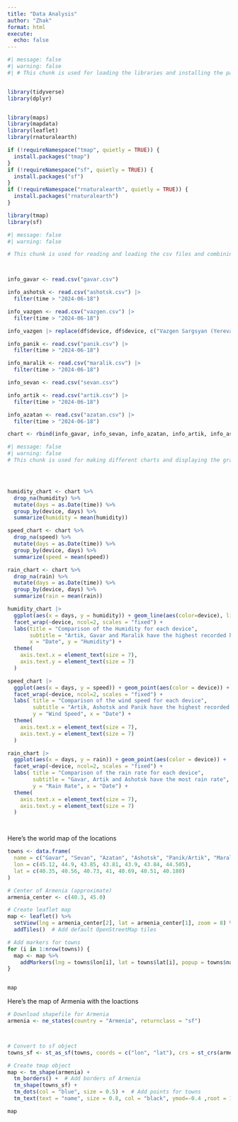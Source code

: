 ```yaml
---
title: "Data Analysis"
author: "Zhak"
format: html
execute: 
  echo: false
---
```


```r
#| message: false
#| warning: false
#| # This chunk is used for loading the libraries and installing the packages if necessary


library(tidyverse)
library(dplyr)


library(maps)
library(mapdata)
library(leaflet)
library(rnaturalearth)

if (!requireNamespace("tmap", quietly = TRUE)) {
  install.packages("tmap")
}
if (!requireNamespace("sf", quietly = TRUE)) {
  install.packages("sf")
}
if (!requireNamespace("rnaturalearth", quietly = TRUE)) {
  install.packages("rnaturalearth")
}

library(tmap)
library(sf)
```


```r
#| message: false
#| warning: false

# This chunk is used for reading and loading the csv files and combining them into one dataset



info_gavar <- read.csv("gavar.csv") 

info_ashotsk <- read.csv("ashotsk.csv") |>
  filter(time > "2024-06-18")

info_vazgen <- read.csv("vazgen.csv") |>
  filter(time > "2024-06-18")

info_vazgen |> replace(df$device, df$device, c("Vazgen Sargsyan (Yerevan)"))

info_panik <- read.csv("panik.csv") |>
  filter(time > "2024-06-18")

info_maralik <- read.csv("maralik.csv") |>
  filter(time > "2024-06-18")

info_sevan <- read.csv("sevan.csv") 

info_artik <- read.csv("artik.csv") |>
  filter(time > "2024-06-18")

info_azatan <- read.csv("azatan.csv") |>
  filter(time > "2024-06-18")

chart <- rbind(info_gavar, info_sevan, info_azatan, info_artik, info_ashotsk, info_panik, info_maralik, info_vazgen) 
```



```r
#| message: false
#| warning: false
# This chunk is used for making different charts and displaying the graph of each




humidity_chart <- chart %>%
  drop_na(humidity) %>%
  mutate(days = as.Date(time)) %>%
  group_by(device, days) %>%
  summarize(humidity = mean(humidity))

speed_chart <- chart %>%
  drop_na(speed) %>%
  mutate(days = as.Date(time)) %>%
  group_by(device, days) %>%
  summarize(speed = mean(speed))

rain_chart <- chart %>%
  drop_na(rain) %>%
  mutate(days = as.Date(time)) %>%
  group_by(device, days) %>%
  summarize(rain = mean(rain))

humidity_chart |> 
  ggplot(aes(x = days, y = humidity)) + geom_line(aes(color=device), linewidth = 0.8, alpha = 0.5) + geom_point(aes(color = device)) +
  facet_wrap(~device, ncol=2, scales = "fixed") + 
  labs(title = "Comparison of the Humidity for each device",
       subtitle = "Artik, Gavar and Maralik have the highest recorded humidity",
       x = "Date", y = "Humidity") + 
  theme(
    axis.text.x = element_text(size = 7),
    axis.text.y = element_text(size = 7)
  )

speed_chart |> 
  ggplot(aes(x = days, y = speed)) + geom_point(aes(color = device)) +
  facet_wrap(~device, ncol=2, scales = "fixed") + 
  labs( title = "Comparison of the wind speed for each device",
        subtitle = "Artik, Ashotsk and Panik have the highest recorded wind speeds",
        y = "Wind Speed", x = "Date") + 
  theme(
    axis.text.x = element_text(size = 7),
    axis.text.y = element_text(size = 7)
  )

rain_chart |> 
  ggplot(aes(x = days, y = rain)) + geom_point(aes(color = device)) +
  facet_wrap(~device, ncol=2, scales = "fixed") + 
  labs( title = "Comparison of the rain rate for each device",
        subtitle = "Gavar, Artik and Ashotsk have the most rain rate",
        y = "Rain Rate", x = "Date") + 
  theme(
    axis.text.x = element_text(size = 7),
    axis.text.y = element_text(size = 7)
  )




```

Here's the world map of the locations

```r


towns <- data.frame(
  name = c("Gavar", "Sevan", "Azatan", "Ashotsk", "Panik/Artik", "Maralik", "Vazgen Sargsyan Street (Yerevan)"),
  lon = c(45.12, 44.9, 43.85, 43.81, 43.9, 43.84, 44.505),
  lat = c(40.35, 40.56, 40.73, 41, 40.69, 40.51, 40.180)
)

# Center of Armenia (approximate)
armenia_center <- c(40.3, 45.0)

# Create leaflet map
map <- leaflet() %>%
  setView(lng = armenia_center[2], lat = armenia_center[1], zoom = 8) %>%
  addTiles()  # Add default OpenStreetMap tiles

# Add markers for towns
for (i in 1:nrow(towns)) {
  map <- map %>%
    addMarkers(lng = towns$lon[i], lat = towns$lat[i], popup = towns$name[i])
}


map
```

Here's the map of Armenia with the loactions

```r


# Download shapefile for Armenia
armenia <- ne_states(country = "Armenia", returnclass = "sf")



# Convert to sf object
towns_sf <- st_as_sf(towns, coords = c("lon", "lat"), crs = st_crs(armenia))

# Create tmap object
map <- tm_shape(armenia) +
  tm_borders() +  # Add borders of Armenia
  tm_shape(towns_sf) +
  tm_dots(col = "blue", size = 0.5) +  # Add points for towns
  tm_text(text = "name", size = 0.8, col = "black", ymod=-0.4 ,root = 1)

map
```

